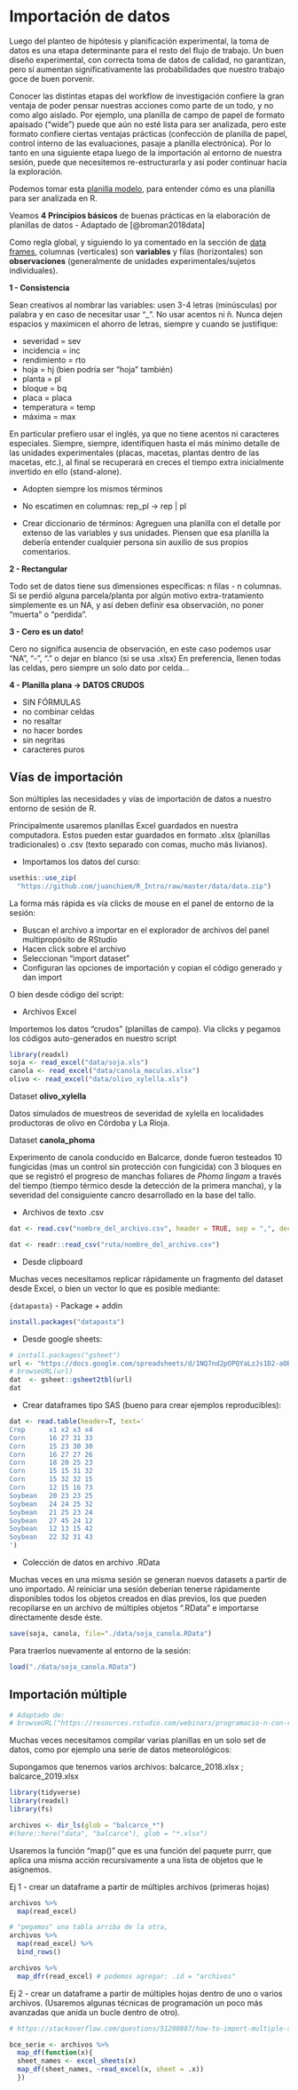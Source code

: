 # Importación de datos {#import}

Luego del planteo de hipótesis y planificación experimental, la toma de datos es una etapa determinante para el resto del flujo de trabajo. Un buen diseño experimental, con correcta toma de datos de calidad, no garantizan, pero sí aumentan significativamente las probabilidades que nuestro trabajo goce de buen porvenir. 

Conocer las distintas etapas del workflow de investigación confiere la gran ventaja de poder pensar nuestras acciones como parte de un todo, y no como algo aislado. Por ejemplo, una planilla de campo de papel de formato apaisado ("wide") puede que aún no esté lista para ser analizada, pero este formato confiere ciertas ventajas prácticas (confección de planilla de papel, control interno de las evaluaciones, pasaje a planilla electrónica). Por lo tanto en una siguiente etapa luego de la importación al entorno de nuestra sesión, puede que necesitemos re-estructurarla y asi poder continuar hacia la exploración. 

Podemos tomar esta [planilla modelo](https://docs.google.com/spreadsheets/d/1cyn8WLKgaQWpOkc9YG_YpSEOgGTmKIg8W7GQwsLBnK8/edit?ouid=111258596380074362084&usp=sheets_home&ths=true), para entender cómo es una planilla para ser analizada en R.

Veamos **4 Principios básicos** de buenas prácticas en la elaboración de planillas de datos - Adaptado de [@broman2018data]

Como regla global, y siguiendo lo ya comentado en la sección de [data frames](#data_frames), columnas (verticales) son **variables** y filas (horizontales) son **observaciones** (generalmente de unidades experimentales/sujetos individuales).

**1 - Consistencia**

Sean creativos al nombrar las variables: usen 3-4 letras (minúsculas) por palabra y en caso de necesitar usar “_”. No usar acentos ni ñ. Nunca dejen espacios y maximicen el ahorro de letras, siempre y cuando se justifique:

  * severidad = sev
  * incidencia = inc
  * rendimiento = rto 
  * hoja = hj (bien podría ser “hoja” también)
  * planta = pl
  * bloque = bq
  * placa = placa 
  * temperatura = temp
  * máxima = max

En particular prefiero usar el inglés, ya que no tiene acentos ni caracteres especiales. 
Siempre, siempre, identifiquen hasta el más mínimo detalle de las unidades experimentales (placas, macetas, plantas dentro de las macetas, etc.), al final se recuperará en creces el tiempo extra inicialmente invertido en ello (stand-alone).

* Adopten siempre los mismos términos

* No escatimen en columnas: rep_pl -> rep | pl

* Crear diccionario de términos: Agreguen una planilla con el detalle por extenso de las variables y sus unidades. Piensen que esa planilla la debería entender cualquier persona sin auxilio de sus propios comentarios. 


**2 - Rectangular**

Todo set de datos tiene sus dimensiones específicas: n filas - n columnas. 
Si se perdió alguna parcela/planta por algún motivo extra-tratamiento simplemente es un NA, y así deben definir esa observación, no poner “muerta” o “perdida”. 

**3 - Cero es un dato!** 

Cero no significa ausencia de observación, en este caso podemos usar “NA”, “-”, “.”  o dejar en blanco (si se usa .xlsx)
En preferencia, llenen todas las celdas, pero siempre un solo dato por celda... 

**4 - Planilla plana -> DATOS CRUDOS**

* SIN FÓRMULAS 
* no combinar celdas
* no resaltar
* no hacer bordes 
* sin negritas
* caracteres puros

## Vías de importación 

Son múltiples las necesidades y vías de importación de datos a nuestro entorno de sesión de R.

Principalmente usaremos planillas Excel guardados en nuestra computadora. Estos pueden estar guardados en formato .xlsx (planillas tradicionales) o .csv (texto separado con comas, mucho más livianos). 

- Importamos los datos del curso:

```r
usethis::use_zip(
  "https://github.com/juanchiem/R_Intro/raw/master/data/data.zip")
```


La forma más rápida es vía clicks de mouse en el panel de entorno de la sesión: 

- Buscan el archivo a importar en el explorador de archivos del panel multipropósito de RStudio 
- Hacen click sobre el archivo  
- Seleccionan "import dataset"  
- Configuran las opciones de importación y copian el código generado y dan import

O bien desde código del script:
    
* Archivos Excel 

Importemos los datos "crudos" (planillas de campo). Via clicks y pegamos los códigos auto-generados en nuestro script 

```r
library(readxl)
soja <- read_excel("data/soja.xls")
canola <- read_excel("data/canola_maculas.xlsx")
olivo <- read_excel("data/olivo_xylella.xls")
```

Dataset **olivo_xylella**

Datos simulados de muestreos de severidad de xylella en localidades productoras de olivo en Córdoba y La Rioja.

Dataset **canola_phoma** 

Experimento de canola conducido en Balcarce, donde fueron testeados 10 fungicidas (mas un control sin protección con fungicida) con 3 bloques en que se registró el progreso de manchas foliares de *Phoma lingam* a través del tiempo (tiempo térmico desde la detección de la primera mancha), y la severidad del consiguiente cancro desarrollado en la base del tallo. 

* Archivos de texto .csv
    
```r
dat <- read.csv("nombre_del_archivo.csv", header = TRUE, sep = ",", dec = ".")# puede variar el símbolo de cómo se separan las columnas. Siempre chequear el banco de datos importados.

dat <- readr::read_csv("ruta/nombre_del_archivo.csv")
```

* Desde clipboard 

Muchas veces necesitamos replicar rápidamente un fragmento del dataset desde Excel, o bien un vector lo que es posible mediante: 

`{datapasta}` - Package + addin

```r
install.packages("datapasta")
```

* Desde google sheets:

```r
# install.packages("gsheet")
url <- "https://docs.google.com/spreadsheets/d/1NQ7nd2pOPQYaLzJs1D2-aOB6LDKzv9kjOcKaNeNFjpA/edit?usp=sharing"
# browseURL(url)
dat  <- gsheet::gsheet2tbl(url)
dat
```

* Crear dataframes tipo SAS (bueno para crear ejemplos reproducibles):

```r
dat <- read.table(header=T, text='
Crop      x1 x2 x3 x4
Corn      16 27 31 33
Corn      15 23 30 30
Corn      16 27 27 26
Corn      18 20 25 23
Corn      15 15 31 32
Corn      15 32 32 15
Corn      12 15 16 73
Soybean   20 23 23 25
Soybean   24 24 25 32
Soybean   21 25 23 24
Soybean   27 45 24 12
Soybean   12 13 15 42
Soybean   22 32 31 43
')
```


* Colección de datos en archivo .RData 

Muchas veces en una misma sesión se generan nuevos datasets a partir de uno importado. Al reiniciar una sesión deberían tenerse rápidamente disponibles todos los objetos creados en días previos, los que pueden recopilarse en un archivo de múltiples objetos ".RData" e importarse directamente desde éste.

```r
save(soja, canola, file="./data/soja_canola.RData")
```

Para traerlos nuevamente al entorno de la sesión:

```r
load("./data/soja_canola.RData")
```

## Importación múltiple

```r
# Adaptado de:
# browseURL("https://resources.rstudio.com/webinars/programacio-n-con-r-edgar-ruiz")
```

Muchas veces necesitamos compilar varias planillas en un solo set de datos, como por ejemplo una serie de datos meteorológicos:

Supongamos que tenemos varios archivos: 
balcarce_2018.xlsx ; balcarce_2019.xlsx


```r
library(tidyverse)
library(readxl)
library(fs)
```


```r
archivos <- dir_ls(glob = "balcarce_*") 
#(here::here("data", "balcarce"), glob = "*.xlsx")
```

Usaremos la función "map()" que es una función del paquete purrr, que aplica una misma acción recursivamente a una lista de objetos que le asignemos.

Ej 1 - crear un dataframe a partir de múltiples archivos (primeras hojas)

```r
archivos %>% 
  map(read_excel)

# "pegamos" una tabla arriba de la otra, 
archivos %>% 
  map(read_excel) %>%   
  bind_rows()

archivos %>% 
  map_dfr(read_excel) # podemos agregar: .id = "archivos"
```

Ej 2 - crear un dataframe a partir de múltiples hojas dentro de uno o varios archivos. (Usaremos algunas técnicas de programación un poco más avanzadas que anida un bucle dentro de otro).

```r
# https://stackoverflow.com/questions/51200887/how-to-import-multiple-sheets-from-multiple-excel-files-into-one-list-readxl-r

bce_serie <- archivos %>% 
  map_df(function(x){  
  sheet_names <- excel_sheets(x)
  map_df(sheet_names, ~read_excel(x, sheet = .x)) 
  })
```

